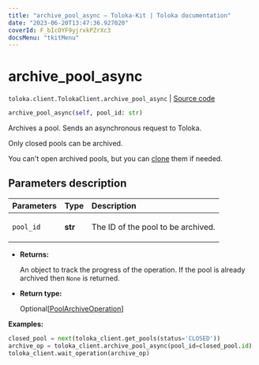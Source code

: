 ```yaml
---
title: "archive_pool_async — Toloka-Kit | Toloka documentation"
date: "2023-06-20T13:47:36.927020"
coverId: F_bIcOYF9yjrxkPZrXc3
docsMenu: "tkitMenu"
---
```


# archive_pool_async

`toloka.client.TolokaClient.archive_pool_async` | [Source code](https://github.com/Toloka/toloka-kit/blob/v1.2.0/src/client/__init__.py#L1403)

```python
archive_pool_async(self, pool_id: str)
```

Archives a pool. Sends an asynchronous request to Toloka.

Only closed pools can be archived.

You can't open archived pools, but you can [clone](/docs/toloka-kit/reference/toloka.client.TolokaClient.clone_pool) them if needed.

## Parameters description

| Parameters | Type | Description |
| :----------| :----| :-----------|
`pool_id`|**str**|<p>The ID of the pool to be archived.</p>

* **Returns:**

  An object to track the progress of the operation. If the pool is already archived then `None` is returned.

* **Return type:**

  Optional\[[PoolArchiveOperation](/docs/toloka-kit/reference/toloka.client.operations.PoolArchiveOperation)\]

**Examples:**

```python
closed_pool = next(toloka_client.get_pools(status='CLOSED'))
archive_op = toloka_client.archive_pool_async(pool_id=closed_pool.id)
toloka_client.wait_operation(archive_op)
```